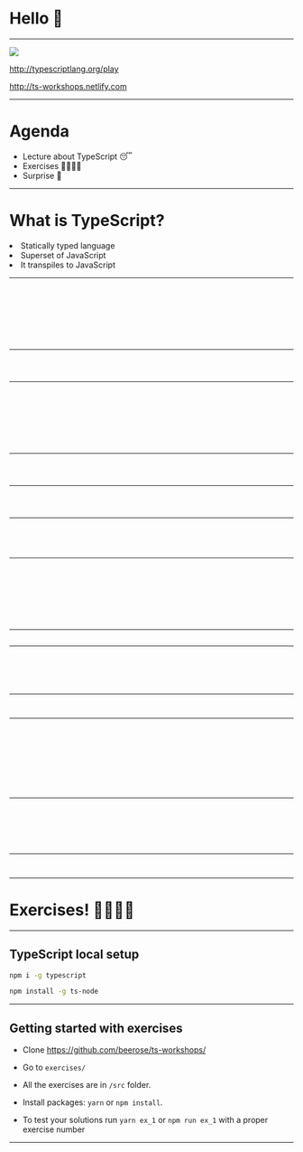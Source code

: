


<Head>
  <title>TypeScript workshops</title>
</Head>

# Hello 👋

---

<img src={ts} />
<br />

http://typescriptlang.org/play

http://ts-workshops.netlify.com

---

# Agenda

<ul>
  <li>Lecture about TypeScript 😴</li>
  <li>Exercises 🙇‍♀️🙇‍♂️</li>
  <li>Surprise 🙊</li> 
</ul>

---

# What is TypeScript?

<Appear>
  <li>Statically typed language</li>
  <li>Superset of JavaScript</li>
  <li>It transpiles to JavaScript</li>
</Appear>

---

<CodeSurfer>

  ```typescript 1 file=./src/basicTypes.ts title="Basic data types" subtitle="Strings"
  ```

  ```typescript 3 file=./src/basicTypes.ts title="Basic data types" subtitle="Booleans"
  ```

  ```typescript 5 file=./src/basicTypes.ts title="Basic data types" subtitle="Numbers"
  ```

  ```typescript 7:8 file=./src/basicTypes.ts title="Basic data types" subtitle="Arrays"
  ```

  ```typescript 10:12 file=./src/basicTypes.ts title="Basic data types" subtitle="Any"
  ```

  ```typescript 14:16 file=./src/basicTypes.ts title="Basic data types" subtitle="Void"
  ```

  ```typescript 19:26 file=./src/basicTypes.ts title="Basic data types" subtitle="Never"
  ```

  ```typescript 28:30 file=./src/basicTypes.ts title="Basic data types" subtitle=Object
  ```

</CodeSurfer>

---

<CodeSurfer>

```typescript 1:2 file=./src/typeAssertions.ts title="Type assertions"
```

```typescript 4 file=./src/typeAssertions.ts title="Type assertions" subtitle="I know better, TypeScript"
```

```typescript 6 file=./src/typeAssertions.ts title="Type assertions" subtitle="I know better, TypeScript"
```

</CodeSurfer>

---

<!-- Types vs interfaces  -->
<CodeSurferColumns>

<Step subtitle="Declaration">

```typescript 2:5 file=./src/interfaces.ts title="Interface"
```
```typescript 2:5 file=./src/types.ts title="Type"
```

</Step>

<Step subtitle="Use as dictionary">

```typescript 7:19 file=./src/interfaces.ts title="Interface"
```

```typescript 7:11 file=./src/types.ts title="Type"
```

</Step>

<Step subtitle="Declaration merging">

```typescript 21:29 file=./src/interfaces.ts title="Interface"
```

```typescript 13:22 file=./src/types.ts title="Type"
```

</Step>

<Step subtitle="Extending definitions">

```typescript 31:33 file=./src/interfaces.ts title="Interface"
```

```typescript 24:26 file=./src/types.ts title="Type"
```

</Step>

</CodeSurferColumns>

---


<!-- Structural type system  -->
<CodeSurfer>


```typescript 1:9 file=./src/structuralTypeSystem.ts title="Structural type system"
```

```typescript 11 file=./src/structuralTypeSystem.ts title="Structural type system"
```

```typescript 13:18 file=./src/structuralTypeSystem.ts title="Structural type system"
```
</CodeSurfer>

---

<CodeSurfer>

```typescript 1:3 file=./src/dictsAndObjects.ts title="Dictionaries" subtitle="Basic definition"
```

```typescript 5:7 file=./src/dictsAndObjects.ts title="Dictionaries" subtitle="Dynamic definition"
```

```typescript 9:10 file=./src/dictsAndObjects.ts title="Dictionaries" subtitle="Index signatures"
```

</CodeSurfer>

---

<!-- Immutable data -->
<CodeSurfer>

```typescript 2:7 file=./src/immutableData.ts title="Immutable data" subtitle="You can call me Aleksandra"
```

```typescript 11:22 file=./src/immutableData.ts title="Immutable data" subtitle="Now you can't"
```

```typescript 26:36 file=./src/immutableData.ts title="Immutable data" subtitle="Using readonly keyword"
```

```typescript 39:40 file=./src/immutableData.ts title="Immutable data" subtitle="The same goes for variables"
```

</CodeSurfer>

---

<CodeSurferColumns>

  <Step subtitle="Numeric enums">

```typescript 2:7 file=./src/enums.ts title="TypeScript"
```

```js 1:8 file=./src/enums.js title="JavaScript"
```

  </Step>

  <Step subtitle="String enums">

```typescript 11:16 file=./src/enums.ts title="TypeScript"
```

```js 10:17 file=./src/enums.js title="JavaScript"
```
  </Step>

  <Step subtitle="Reverse mappings">

```typescript 19:35 file=./src/enums.ts title="TypeScript"
```

```js 19:32 file=./src/enums.js title="JavaScript"
```

  </Step>

  <Step subtitle="Reverse mappings">

```typescript 19:35 file=./src/enums.ts title="TypeScript"
```

```js 19:32 file=./src/enums.js title="JavaScript"
```

  </Step>

</CodeSurferColumns>

---

<CodeSurfer>


```typescript 37:43 file=./src/enums.ts title="Enums are tricky" subtitle="WTF, TypeScript?"
```

</CodeSurfer>

---

<!-- Generics -->

<CodeSurfer>

```typescript 1 file=./src/generics.ts title="Generics" subtitle="Generic function declaration"
```

```typescript 3 file=./src/generics.ts title="Generics" subtitle="Pass type argument"
```

```typescript 5 file=./src/generics.ts title="Generics" subtitle="Use type argument inference"
```

```typescript 7:13 file=./src/generics.ts title="Generics" subtitle="Generics in React"
```

```typescript 15 file=./src/generics.ts title="Generics" subtitle="Generics in React"
```

</CodeSurfer>

---

<CodeSurfer>

```typescript 1:3 file=./src/typeGuards.ts title="Type guards" subtitle="Using typeof"
```

```typescript 5:7 file=./src/typeGuards.ts title="Type guards" subtitle="User defined"
```

</CodeSurfer>

---

<!-- Advanced types -->

<CodeSurfer>

```typescript 2:20 file=./src/advancedTypes.ts title="Advanced types" subtitle="Intersection types"
```

```typescript 23:25 file=./src/advancedTypes.ts title="Advanced types" subtitle="Union types"
```

```typescript 27 file=./src/advancedTypes.ts title="Advanced types" subtitle="String literals types"
```

```typescript 29 file=./src/advancedTypes.ts title="Advanced types" subtitle="Numeric literals types"
```

```typescript 32:50 file=./src/advancedTypes.ts title="Advanced types" subtitle="Discriminated unions"
```

```typescript 52:64 file=./src/advancedTypes.ts title="Advanced types" subtitle="Exhaustiveness checking"
```

```typescript 67:81 file=./src/advancedTypes.ts title="Advanced types" subtitle="Index types"
```

```typescript 83:89 file=./src/advancedTypes.ts title="Advanced types" subtitle="Index types"
```

```typescript 92:110 file=./src/advancedTypes.ts title="Advanced types" subtitle="Mapped types"
```

</CodeSurfer>

---

<CodeSurfer>

```typescript 2:15 file=./src/utilityTypes.ts subtitle="Partial" title="Utility types"
```

```typescript 18:32 file=./src/utilityTypes.ts subtitle="Readonly" title="Utility types"
```

```typescript 34:44 file=./src/utilityTypes.ts subtitle="Pick" title="Utility types"
```

```typescript 46:47 file=./src/utilityTypes.ts subtitle="Omit" title="Utility types"
```

```typescript 49:50 file=./src/utilityTypes.ts subtitle="Parameters" title="Utility types"
```

```typescript 52:53 file=./src/utilityTypes.ts subtitle="Return type" title="Utility types"
```

</CodeSurfer>

---

<CodeSurfer>

```typescript 1:14 file=./src/statelessComponent.tsx subtitle="Stateless Component" title="TypeScript with React"
```

```typescript 1:19 file=./src/statefullComponent.tsx subtitle="Statefull Component" title="TypeScript with React"
```

</CodeSurfer>

---

# Exercises! 🙇‍♀️🙇‍♂️

---

## TypeScript local setup

```sh
npm i -g typescript

npm install -g ts-node
```

---

## Getting started with exercises

* Clone https://github.com/beerose/ts-workshops/

* Go to `exercises/`

* All the exercises are in `/src` folder.

* Install packages: `yarn` or `npm install`.

* To test your solutions run `yarn ex_1` or `npm run ex_1` with a proper exercise number

---

